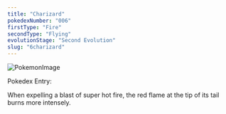 ```yaml
---
title: "Charizard"
pokedexNumber: "006"
firstType: "Fire"
secondType: "Flying"
evolutionStage: "Second Evolution"
slug: "6charizard"
---
```


![PokemonImage](https://archives.bulbagarden.net/media/upload/thumb/3/38/0006Charizard.png/140px-0006Charizard.png)

Pokedex Entry:

When expelling a blast of super hot fire, the red flame at the tip of its tail burns more intensely.
